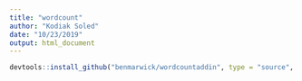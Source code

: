 ```yaml
---
title: "wordcount"
author: "Kodiak Soled"
date: "10/23/2019"
output: html_document
---
```


```r
devtools::install_github("benmarwick/wordcountaddin", type = "source", dependencies = TRUE)

```